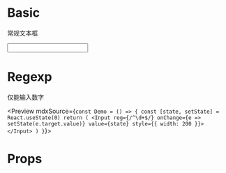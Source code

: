 
<Meta title="UI/Input" component={Input} />

# Basic

常规文本框

<Preview>
  <Story name="Basic">
    <Input style={{ width: 200 }} />
  </Story>
</Preview>

# Regexp

仅能输入数字

<Preview
  mdxSource={`
  const Demo = () => {
    const [state, setState] = React.useState(0)
    return (
      <Input
        reg={/^\d+$/}
        onChange={e => setState(e.target.value)}
        value={state}
        style={{ width: 200 }}></Input>
    )
  }
`}>
  <Story name="Regexp">
    <Demo />
  </Story>
</Preview>

# Props

<Props of={Input}></Props>
